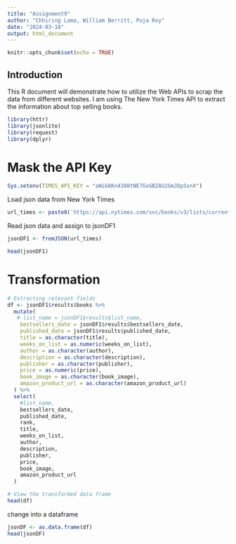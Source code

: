 ```yaml
---
title: "Assignment9"
author: "Chhiring Lama, William Berritt, Puja Roy"
date: "2024-03-18"
output: html_document
---
```


```r
knitr::opts_chunk$set(echo = TRUE)
```

## Introduction

This R document will demonstrate how to utilize the Web APIs to scrap the data from different websites. I am using The New York Times API to extract the information about top selling books. 


```r
library(httr)
library(jsonlite)
library(request)
library(dplyr)
```

# Mask the API Key


```r
Sys.setenv(TIMES_API_KEY = "aWiG8Kn4388tNE7GvGBZAU2GmJDpSsnX")
```

Load json data from New York Times
```r
url_times <- paste0('https://api.nytimes.com/svc/books/v3/lists/current/hardcover-fiction.json?api-key=',Sys.getenv("TIMES_API_KEY"))
```


Read json data and assign to jsonDF1
```r
jsonDF1 <- fromJSON(url_times) 
```

```r
head(jsonDF1)
```

# Transformation

```r
# Extracting relevant fields
df <- jsonDF1$results$books %>%
  mutate(
   # list_name = jsonDF1$results$list_name,
    bestsellers_date = jsonDF1$results$bestsellers_date,
    published_date = jsonDF1$results$published_date,
    title = as.character(title),
    weeks_on_list = as.numeric(weeks_on_list),
    author = as.character(author),
    description = as.character(description),
    publisher = as.character(publisher),
    price = as.numeric(price),
    book_image = as.character(book_image),
    amazon_product_url = as.character(amazon_product_url)
  ) %>%
  select(
    #list_name,
    bestsellers_date,
    published_date,
    rank,
    title,
    weeks_on_list,
    author,
    description,
    publisher,
    price,
    book_image,
    amazon_product_url
  )

# View the transformed data frame
head(df)
```

change into a dataframe

```r
jsonDF <- as.data.frame(df)
head(jsonDF)
```

